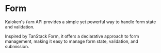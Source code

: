 
# Form

Kaioken's `Form` API provides a simple yet powerful way to handle form state and validation.

Inspired by <ExternalLink href="https://tanstack.com/form" >TanStack Form</ExternalLink>, it
offers a declarative approach to form management, making it easy to manage form state, 
validation, and submission.


<ExampleCode />
